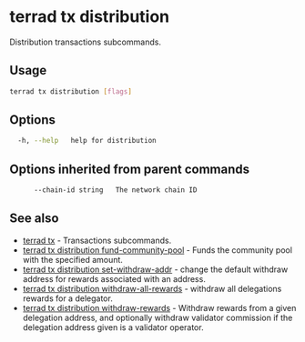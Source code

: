 # terrad tx distribution

Distribution transactions subcommands. 

## Usage

```sh Terrad
terrad tx distribution [flags]
```

## Options

```sh Terrad
  -h, --help   help for distribution
```

## Options inherited from parent commands

```sh Terrad
      --chain-id string   The network chain ID
```

## See also

* [terrad tx](../terrad_tx.mdx)	 - Transactions subcommands.
* [terrad tx distribution fund-community-pool](./terrad_tx_distribution_fund-community-pool.mdx)	 - Funds the community pool with the specified amount.
* [terrad tx distribution set-withdraw-addr](./terrad_tx_distribution_set-withdraw-addr.mdx)	 - change the default withdraw address for rewards associated with an address.
* [terrad tx distribution withdraw-all-rewards](./terrad_tx_distribution_withdraw-all-rewards.mdx)	 - withdraw all delegations rewards for a delegator.
* [terrad tx distribution withdraw-rewards](./terrad_tx_distribution_withdraw-rewards.mdx)	 - Withdraw rewards from a given delegation address, and optionally withdraw validator commission if the delegation address given is a validator operator.


